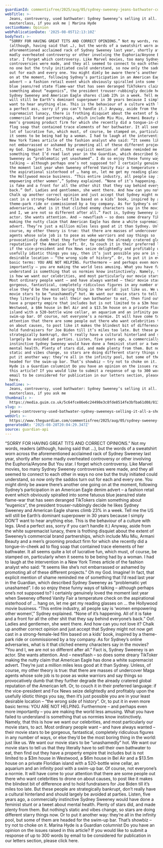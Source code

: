 ```yaml
---
guardianId: commentisfree/2025/aug/05/sydney-sweeney-jeans-bathwater-controversy-showbiz
webTitle: >-
  Jeans, controversy, used bathwater: Sydney Sweeney’s selling it all. A showbiz
  masterclass, if you ask me | Marina Hyde
sectionName: Opinion
webPublicationDate: '2025-08-05T12:13:10Z'
bodyText: >-
  “SORRY FOR HAVING GREAT TITS AND CORRECT OPINIONS.” Not my words, readers
  (although, having said that …), but the words of a sweatshirt worn across the
  aforementioned acclaimed rack of Sydney Sweeney last year, shortly after some
  madly overheated controversy or other involving the Euphoria/Anyone But You
  star. I forget which controversy. Like Marvel movies, too many Sydney Sweeney
  controversies were made, and they all seemed to connect to each other in ways
  no one but the truly initiated could understand, so now only the saddos turn
  out for each and every one. You might dimly be aware there’s another one going
  on at the moment, following Sydney’s participation in an American Eagle denim
  advert – a fashion retail event which obviously spiralled into some fatuous
  blue jeans/red state flame-war that has seen deranged TikTokers claim
  something about “eugenics”, the president trouser-rubbingly decide he likes
  Sydney Sweeney and American Eagle shares climb 23% in a week. Tell me the US
  will still be Earth’s dominant superpower in 30 years because I simply DON’T
  want to hear anything else. This is the behaviour of a culture with legs. (And
  a perfect ass, sorry if you can’t handle it.) Anyway, aside from the white
  supremacist lunacy, there is frothing disquiet about the extent of Sweeney’s
  commercial brand partnerships, which include Miu Miu, Armani Beauty and a
  men’s grooming product firm for which she recently did a tongue-in-cheek ad to
  flog soap that contained trace elements of her bathwater. It all seems quite a
  lot of lucrative fun, which must, of course, be stamped on, particularly when
  it seems to be being had by a woman. I had to laugh at the intervention in a
  New York Times article of the fashion analyst who said: “It seems like she’s
  not embarrassed or ashamed by promoting all of these different projects.” Oh
  my God. Imagine! In fact, that explicit mention of shame reminded me of
  something that I’d read last year in the Guardian, which described Sydney
  Sweeney as “problematic yet unashamed”. I do so enjoy these funny ways of
  talking – although perhaps one’s not supposed to? I certainly genuinely loved
  the moment last year when Sweeney offered Vanity Fair a temperature check on
  the aspirational sisterhood of … hang on, let me get my reading glasses on …
  the Hollywood movie business. “This entire industry, all people say is ‘women
  empowering other women’,” Sydney explained. “None of it’s happening. All of it
  is fake and a front for all the other shit that they say behind everyone’s
  back.” Oof. Ladies and gentlemen, she went there. And how can you not love it?
  Chalk up another correct opinion and just accept that Sydney might not now get
  cast in a strong-female-led film based on a kids’ book, inspired by a
  theme-park ride or commissioned by a toy company. As for Sydney’s online
  adversaries, what is it that cliched enemy characters say in the movies? “You
  and I, we are not so different after all.” Fact is, Sydney Sweeney is an
  actor. She wants attention. And – newsflash – so does some dreary TikToker
  making the nutty claim that American Eagle has done a white supremacist
  advert. They’re just a million miles less good at it than Sydney. Unless, of
  course, my other theory is true: that there are masses of undercover Maga
  agents whose sole job is to pose as woke warriors and say things so
  provocatively dumb that they further degrade the already cratered global
  reputation of the American left. Or, to couch it in their preferred language:
  if the vice-president and Fox News seize delightedly and profitably upon the
  usefully idiotic things you say, then it’s just possible you are in your least
  desirable location – “the wrong side of history”. Or, to put it in even more
  basic terms: YOU ARE NOT HELPING. Furthermore – and perhaps even more
  importantly – you are making the world less amusing. What you have failed to
  understand is something that us normies know instinctively. Namely, that this
  is how we want our celebrities, and most particularly our movie stars, to act.
  Most ordinary people want – and have always wanted – their movie stars to be
  gorgeous, fantastical, completely ridiculous figures in any number of ways, or
  else they’d be the most boring thing in the world: just like us. We want our
  movie stars to be “unashamedly” hot. We want our movie stars to tell us that
  they literally have to sell their own bathwater to eat, then find out they
  have a property empire that includes but is not limited to a $3m house in
  Westwood, a $6m house in Bel Air and a $13.5m house on a private Floridian
  island with a 520-bottle wine cellar, an aquarium and an infinity pool with a
  swim-up bar. Of course, not everyone’s a normie. It will have come to your
  attention that there are some people out there who want celebrities to drone
  on about causes, to post like it makes the blindest bit of difference and to
  hold fundraisers for Joe Biden till it’s miles too late. But these people are
  strategically bankrupt, don’t really have a cultural hinterland and should
  largely be avoided at parties. Listen, five years ago, a commercially
  instinctive Sydney Sweeney would have done a feminist stunt or a tweet about
  mental health. Plenty of stars did, and made plenty from them. But nothing’s
  static and vibes change, so stars are doing different starry things now. Or to
  put it another way: they’re all in the infinity pool, but some of them are
  headed for the swim-up bar. That’s showbiz – try not to choke on it. Marina
  Hyde is a Guardian columnist Do you have an opinion on the issues raised in
  this article? If you would like to submit a response of up to 300 words by
  email to be considered for publication in our letters section, please click
  here.
headline: >-
  Jeans, controversy, used bathwater: Sydney Sweeney’s selling it all. A showbiz
  masterclass, if you ask me
thumbnail: >-
  https://media.guim.co.uk/5c64fce86e6c24498e3c8fde8514fe3bfba61d08/813_299_3657_2925/500.jpg
slug: >-
  jeans-controversy-used-bathwater-sydney-sweeneys-selling-it-all-a-showbiz-masterclass-if-you-ask-me-or-marina-hyde
webUrl: >-
  https://www.theguardian.com/commentisfree/2025/aug/05/sydney-sweeney-jeans-bathwater-controversy-showbiz
generatedAt: '2025-08-28T20:04:29.347Z'
source: guardian-api
---
```

“SORRY FOR HAVING GREAT TITS AND CORRECT OPINIONS.” Not my words, readers (although, having said that …), but the words of a sweatshirt worn across the aforementioned acclaimed rack of Sydney Sweeney last year, shortly after some madly overheated controversy or other involving the Euphoria/Anyone But You star. I forget which controversy. Like Marvel movies, too many Sydney Sweeney controversies were made, and they all seemed to connect to each other in ways no one but the truly initiated could understand, so now only the saddos turn out for each and every one. You might dimly be aware there’s another one going on at the moment, following Sydney’s participation in an American Eagle denim advert – a fashion retail event which obviously spiralled into some fatuous blue jeans/red state flame-war that has seen deranged TikTokers claim something about “eugenics”, the president trouser-rubbingly decide he likes Sydney Sweeney and American Eagle shares climb 23% in a week. Tell me the US will still be Earth’s dominant superpower in 30 years because I simply DON’T want to hear anything else. This is the behaviour of a culture with legs. (And a perfect ass, sorry if you can’t handle it.) Anyway, aside from the white supremacist lunacy, there is frothing disquiet about the extent of Sweeney’s commercial brand partnerships, which include Miu Miu, Armani Beauty and a men’s grooming product firm for which she recently did a tongue-in-cheek ad to flog soap that contained trace elements of her bathwater. It all seems quite a lot of lucrative fun, which must, of course, be stamped on, particularly when it seems to be being had by a woman. I had to laugh at the intervention in a New York Times article of the fashion analyst who said: “It seems like she’s not embarrassed or ashamed by promoting all of these different projects.” Oh my God. Imagine! In fact, that explicit mention of shame reminded me of something that I’d read last year in the Guardian, which described Sydney Sweeney as “problematic yet unashamed”. I do so enjoy these funny ways of talking – although perhaps one’s not supposed to? I certainly genuinely loved the moment last year when Sweeney offered Vanity Fair a temperature check on the aspirational sisterhood of … hang on, let me get my reading glasses on … the Hollywood movie business. “This entire industry, all people say is ‘women empowering other women’,” Sydney explained. “None of it’s happening. All of it is fake and a front for all the other shit that they say behind everyone’s back.” Oof. Ladies and gentlemen, she went there. And how can you not love it? Chalk up another correct opinion and just accept that Sydney might not now get cast in a strong-female-led film based on a kids’ book, inspired by a theme-park ride or commissioned by a toy company. As for Sydney’s online adversaries, what is it that cliched enemy characters say in the movies? “You and I, we are not so different after all.” Fact is, Sydney Sweeney is an actor. She wants attention. And – newsflash – so does some dreary TikToker making the nutty claim that American Eagle has done a white supremacist advert. They’re just a million miles less good at it than Sydney. Unless, of course, my other theory is true: that there are masses of undercover Maga agents whose sole job is to pose as woke warriors and say things so provocatively dumb that they further degrade the already cratered global reputation of the American left. Or, to couch it in their preferred language: if the vice-president and Fox News seize delightedly and profitably upon the usefully idiotic things you say, then it’s just possible you are in your least desirable location – “the wrong side of history”. Or, to put it in even more basic terms: YOU ARE NOT HELPING. Furthermore – and perhaps even more importantly – you are making the world less amusing. What you have failed to understand is something that us normies know instinctively. Namely, that this is how we want our celebrities, and most particularly our movie stars, to act. Most ordinary people want – and have always wanted – their movie stars to be gorgeous, fantastical, completely ridiculous figures in any number of ways, or else they’d be the most boring thing in the world: just like us. We want our movie stars to be “unashamedly” hot. We want our movie stars to tell us that they literally have to sell their own bathwater to eat, then find out they have a property empire that includes but is not limited to a $3m house in Westwood, a $6m house in Bel Air and a $13.5m house on a private Floridian island with a 520-bottle wine cellar, an aquarium and an infinity pool with a swim-up bar. Of course, not everyone’s a normie. It will have come to your attention that there are some people out there who want celebrities to drone on about causes, to post like it makes the blindest bit of difference and to hold fundraisers for Joe Biden till it’s miles too late. But these people are strategically bankrupt, don’t really have a cultural hinterland and should largely be avoided at parties. Listen, five years ago, a commercially instinctive Sydney Sweeney would have done a feminist stunt or a tweet about mental health. Plenty of stars did, and made plenty from them. But nothing’s static and vibes change, so stars are doing different starry things now. Or to put it another way: they’re all in the infinity pool, but some of them are headed for the swim-up bar. That’s showbiz – try not to choke on it. Marina Hyde is a Guardian columnist Do you have an opinion on the issues raised in this article? If you would like to submit a response of up to 300 words by email to be considered for publication in our letters section, please click here.

